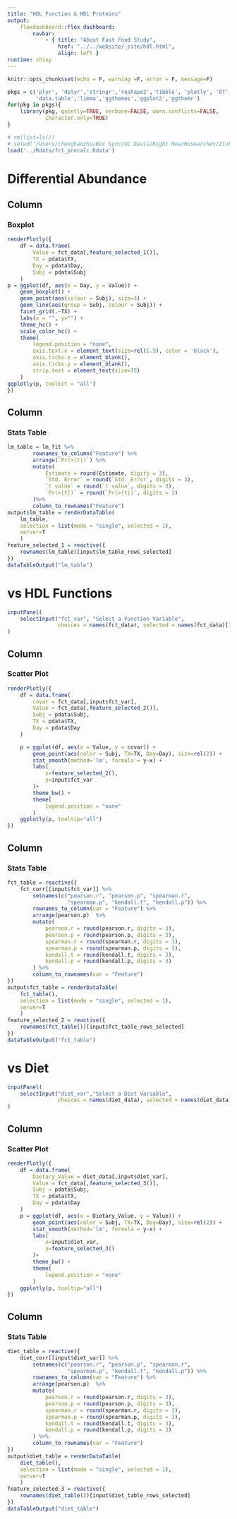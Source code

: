 ```yaml
---
title: "HDL Function & HDL Proteins"
output:
    flexdashboard::flex_dashboard:
        navbar:
            - { title: "About Fast Food Study", 
                href: "../../website/_site/hdl.html", 
                align: left }
runtime: shiny 
---
```


```r
knitr::opts_chunk$set(echo = F, warning =F, error = F, message=F)
```

```r
pkgs = c('plyr', 'dplyr','stringr','reshape2','tibble', 'plotly', 'DT',
         'data.table','limma','ggthemes','ggplot2','ggthemr')
for(pkg in pkgs){
    library(pkg, quietly=TRUE, verbose=FALSE, warn.conflicts=FALSE, 
            character.only=TRUE)
}
```

```r
# rm(list=ls())
# setwd('/Users/chenghaozhu/Box Sync/UC Davis/Right Now/Researches/Zivkovic Lab/Fast Food Study/Data/between_assays_analysis/hdl_structure_and_function/')
load('../Rdata/fct_precalc.Rdata')
```

Differential Abundance
===================================================

Column 
-------------------------------------
    
### Boxplot

```r
renderPlotly({
    df = data.frame(
        Value = fct_data[,feature_selected_1()],
        TX = pdata$TX,
        Day = pdata$Day,
        Subj = pdata$Subj
    )
p = ggplot(df, aes(x = Day, y = Value)) +
    geom_boxplot() +
    geom_point(aes(colour = Subj), size=3) +
    geom_line(aes(group = Subj, colour = Subj)) +
    facet_grid(.~TX) +
    labs(x = "", y="") +
    theme_hc() +
    scale_color_hc() +
    theme(
        legend.position = "none",
        axis.text.x = element_text(size=rel(1.5), color = 'black'),
        axis.ticks.x = element_blank(),
        axis.ticks.y = element_blank(),
        strip.text = element_text(size=15)
    )
ggplotly(p, toolkit = "all")
})
```


Column
-------------------------------------

### Stats Table

```r
lm_table = lm_fit %>%
        rownames_to_column("Feature") %>%
        arrange(`Pr(>|t|)`) %>%
        mutate(
            Estimate = round(Estimate, digits = 3),
            `Std. Error` = round(`Std. Error`, digits = 3),
            `t value` = round(`t value`, digits = 3),
            `Pr(>|t|)` = round(`Pr(>|t|)`, digits = 3)
        )%>%
        column_to_rownames("Feature")
output$lm_table = renderDataTable(
    lm_table, 
    selection = list(mode = "single", selected = 1),
    server=T
    )
feature_selected_1 = reactive({
    rownames(lm_table)[input$lm_table_rows_selected]
})
dataTableOutput("lm_table")
```

vs HDL Functions
===================================================

```r
inputPanel(
    selectInput("fct_var", "Select a Function Variable",
                choices = names(fct_data), selected = names(fct_data)[1])
)
```

Column
---------------------------------------------------

### Scatter Plot

```r
renderPlotly({
    df = data.frame(
        covar = fct_data[,input$fct_var],
        Value = fct_data[,feature_selected_2()],
        Subj = pdata$Subj,
        TX = pdata$TX,
        Day = pdata$Day
    )

    p = ggplot(df, aes(x = Value, y = covar)) +
        geom_point(aes(color = Subj, TX=TX, Day=Day), size=rel(2)) +
        stat_smooth(method='lm', formula = y~x) +
        labs(
            x=feature_selected_2(),
            y=input$fct_var
        )+
        theme_bw() +
        theme(
            legend.position = "none"
        )
    ggplotly(p, tooltip="all")
})
```

Column
---------------------------------------------------

### Stats Table

```r
fct_table = reactive({
    fct_corr[[input$fct_var]] %>%
        setnames(c("pearson.r", "pearson.p", "spearman.r", 
                   "spearman.p", "kendall.t", "kendall.p")) %>% 
        rownames_to_column(var = "Feature") %>%
        arrange(pearson.p)  %>%
        mutate(
            pearson.r = round(pearson.r, digits = 3),
            pearson.p = round(pearson.p, digits = 3),
            spearman.r = round(spearman.r, digits = 3),
            spearman.p = round(spearman.p, digits = 3),
            kendall.t = round(kendall.t, digits = 3),
            kendall.p = round(kendall.p, digits = 3)
        ) %>%
        column_to_rownames(var = "Feature")
})
output$fct_table = renderDataTable(
    fct_table(), 
    selection = list(mode = "single", selected = 1),
    server=T
    )
feature_selected_2 = reactive({
    rownames(fct_table())[input$fct_table_rows_selected]
})
dataTableOutput("fct_table")
```

vs Diet
===================================================

```r
inputPanel(
    selectInput("diet_var","Select a Diet Variable",
                choices = names(diet_data), selected = names(diet_data)[1])
)
```

Column
---------------------------------------------------

### Scatter Plot

```r
renderPlotly({
    df = data.frame(
        Dietary_Value = diet_data[,input$diet_var],
        Value = fct_data[,feature_selected_3()],
        Subj = pdata$Subj,
        TX = pdata$TX,
        Day = pdata$Day
    )
    p = ggplot(df, aes(x = Dietary_Value, y = Value)) +
        geom_point(aes(color = Subj, TX=TX, Day=Day), size=rel(2)) +
        stat_smooth(method='lm', formula = y~x) +
        labs(
            x=input$diet_var,
            y=feature_selected_3()
        )+
        theme_bw() +
        theme(
            legend.position = "none"
        )
    ggplotly(p, tooltip="all")
})
```

Column
---------------------------------------------------

### Stats Table

```r
diet_table = reactive({
    diet_corr[[input$diet_var]] %>%
        setnames(c("pearson.r", "pearson.p", "spearman.r", 
                   "spearman.p", "kendall.t", "kendall.p")) %>% 
        rownames_to_column(var = "Feature") %>%
        arrange(pearson.p)  %>%
        mutate(
            pearson.r = round(pearson.r, digits = 3),
            pearson.p = round(pearson.p, digits = 3),
            spearman.r = round(spearman.r, digits = 3),
            spearman.p = round(spearman.p, digits = 3),
            kendall.t = round(kendall.t, digits = 3),
            kendall.p = round(kendall.p, digits = 3)
        ) %>%
        column_to_rownames(var = "Feature")
})
output$diet_table = renderDataTable(
    diet_table(), 
    selection = list(mode = "single", selected = 1),
    server=T
    )
feature_selected_3 = reactive({
    rownames(diet_table())[input$diet_table_rows_selected]
})
dataTableOutput("diet_table")
```
